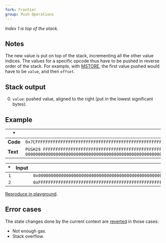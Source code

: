 ```yaml
---
fork: Frontier
group: Push Operations
---
```


*Index 1 is top of the stack.*

## Notes

The new value is put on top of the stack, incrementing all the other value indices. The values for a specific opcode thus have to be pushed in reverse order of the stack. For example, with [MSTORE](/#52), the first value pushed would have to be `value`, and then `offset`.

## Stack output

0. `value`: pushed value, aligned to the right (put in the lowest significant bytes).

## Example

| * | * |
|---|---|
| **Code** | `0x7CFFFFFFFFFFFFFFFFFFFFFFFFFFFFFFFFFFFFFFFFFFFFFFFFFFFFFFFFFF7C0000000000000000000000000000000000000000000000000000000000` |
| **Text** | `PUSH29 FFFFFFFFFFFFFFFFFFFFFFFFFFFFFFFFFFFFFFFFFFFFFFFFFFFFFFFFFF PUSH29 0000000000000000000000000000000000000000000000000000000000` |

| * | Input | Output |
|--:|------:|-------:|
| `1` | | `0x0000000000000000000000000000000000000000000000000000000000` |
| `2` | | `0xFFFFFFFFFFFFFFFFFFFFFFFFFFFFFFFFFFFFFFFFFFFFFFFFFFFFFFFFFF` |

[Reproduce in playground](/playground?unit=Wei&codeType=Mnemonic&code='zxwwwwy%5Cnz'~yyyFzPUSH29%200yFFw~~%01wyz~_).

## Error cases

The state changes done by the current context are [reverted](#FD) in those cases:
- Not enough gas.
- Stack overflow.
